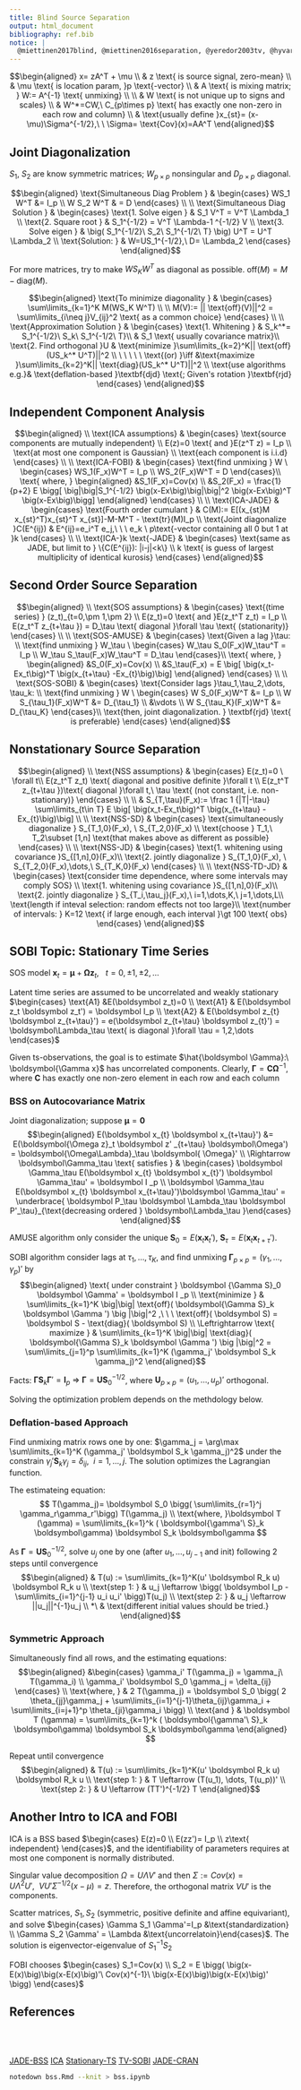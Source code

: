 ```yaml
---
title: Blind Source Separation
output: html_document
bibliography: ref.bib
notice: |
  @miettinen2017blind, @miettinen2016separation, @yeredor2003tv, @hyvarinen2000independent
---
```


$$\begin{aligned} 
x= zA^T + \mu
\\ & z \text{ is source signal, zero-mean}
\\ & \mu \text{ is location param, }p \text{-vector}
\\ & A \text{ is mixing matrix; } W:= A^{-1} \text{ unmixing}
\\
\\ & W \text{ is not unique up to signs and scales}
\\ & W^*=CW,\ C_{p\times p} \text{ has exactly one non-zero in each row and column}
\\ & \text{usually define }x_{st}= (x-\mu)\Sigma^{-1/2},\ \ \Sigma= \text{Cov}(x)=AA^T
\end{aligned}$$

## Joint Diagonalization

$S_1,\ S_2$ are know symmetric matrices; $W_{p\times p}$ nonsingular and $D_{p\times p}$ diagonal.

$$\begin{aligned} \text{Simultaneous Diag Problem }
& \begin{cases} WS_1 W^T &= I_p \\ W S_2 W^T & = D \end{cases}
\\
\\ \text{Simultaneous Diag Solution }
& \begin{cases} 
  \text{1. Solve eigen } & S_1 V^T = V^T \Lambda_1 \\ 
  \text{2. Square root } & S_1^{-1/2} = V^T \Lambda-1 ^{-1/2} V \\ 
  \text{3. Solve eigen } & \big( S_1^{-1/2}\ S_2\ S_1^{-1/2\ T} \big) U^T = U^T \Lambda_2 \\
  \text{Solution: } & W=US_1^{-1/2},\ D= \Lambda_2
  \end{cases} 
\end{aligned}$$

For more matrices, try to make $WS_K W^T$ as diagonal as possible. $\text{off}(M) = M - \text{diag}(M)$.

$$\begin{aligned} 
\text{To minimize diagonality } & 
\begin{cases} \sum\limits_{k=1}^K M(WS_K W^T) \\  \\ M(V):= || \text{off}(V)||^2 = \sum\limits_{i\neq j}V_{ij}^2 \text{ as a common choice} \end{cases}
\\
\\ \text{Approximation Solution }
& \begin{cases} 
  \text{1. Whitening } & S_k^*= S_1^{-1/2}\ S_k\ S_1^{-1/2\ T}\\
  & S_1 \text{ usually covariance matrix}\\
  \text{2. Find orthogonal }U & \text{minimize }\sum\limits_{k=2}^K|| \text{off}(US_k^* U^T)||^2  \\
  \ \ \ \ \ \text{(or) }\iff &\text{maximize }\sum\limits_{k=2}^K|| \text{diag}(US_k^* U^T)||^2 \\
  \text{use algorithms e.g.}& \text{deflation-based }\textbf{djd} \text{; Given's rotation }\textbf{rjd}
\end{cases} 
\end{aligned}$$

## Independent Component Analysis

$$\begin{aligned}
\\ \text{ICA assumptions} 
& \begin{cases} 
    \text{source components are mutually independent} \\
    E(z)=0 \text{ and }E(z^T z) = I_p \\
    \text{at most one component is Gaussian} \\
    \text{each component is i.i.d}
  \end{cases}
\\
\\ \text{ICA-FOBI}
& \begin{cases} 
    \text{find unmixing } W \ \begin{cases} WS_1(F_x)W^T = I_p \\ WS_2(F_x)W^T = D \end{cases}\\
    \text{ where, } \begin{aligned} &S_1(F_x)=Cov(x) \\ &S_2(F_x) = \frac{1}{p+2} E \bigg[ \big|\big|S_1^{-1/2} \big(x-Ex\big)\big|\big|^2  \big(x-Ex\big)^T \big(x-Ex\big)\bigg] \end{aligned}
  \end{cases}
\\
\\ \text{ICA-JADE}
& \begin{cases} 
    \text{Fourth order cumulant } & C(M):= E[(x_{st}M x_{st}^T)x_{st}^T x_{st}]-M-M^T - \text{tr}(M)I_p \\
    \text{Joint diagonalize }C(E^{ij}) & E^{ij}=e_i^T e_j,\ \ \ e_k \ p\text{-vector containing all 0 but 1 at }k 
  \end{cases}
\\
\\ \text{ICA-}k \text{-JADE}
& \begin{cases} 
    \text{same as JADE, but limit to } \{C(E^{ij}): |i-j|<k\} \\
    k \text{ is guess of largest multiplicity of identical kurosis}
  \end{cases}
\end{aligned}$$

## Second Order Source Separation

$$\begin{aligned}
\\ \text{SOS assumptions}
& \begin{cases} 
    \text{(time series) } (z_t)_{t=0,\pm 1,\pm 2} \\
    E(z_t)=0 \text{ and }E(z_t^T z_t) = I_p \\
    E(z_t^T z_{t+\tau }) = D_\tau \text{ diagonal }\forall \tau \text{ (stationarity)}
  \end{cases}
\\
\\ \text{SOS-AMUSE}
& \begin{cases} 
    \text{Given a lag }\tau: \\ 
    \text{find unmixing } W_\tau \ \begin{cases} W_\tau S_0(F_x)W_\tau^T = I_p \\ W_\tau S_\tau(F_x)W_\tau^T = D_\tau \end{cases}\\
    \text{ where, } \begin{aligned} &S_0(F_x)=Cov(x) \\ &S_\tau(F_x) = E \big[ \big(x_t-Ex_t\big)^T \big(x_{t+\tau} -Ex_{t}\big)\big] \end{aligned}
  \end{cases}
\\
\\ \text{SOS-SOBI}
& \begin{cases} 
    \text{Consider lags }\tau_1,\tau_2,\dots, \tau_k: \\ 
    \text{find unmixing } W \ \begin{cases} W S_0(F_x)W^T &= I_p \\ W S_{\tau_1}(F_x)W^T &= D_{\tau_1} \\ &\vdots \\ W S_{\tau_K}(F_x)W^T &= D_{\tau_K} \end{cases}\\
    \text{then, joint diagonalization. } \textbf{rjd} \text{ is preferable}
  \end{cases}
\end{aligned}$$

## Nonstationary Source Separation

$$\begin{aligned}
\\ \text{NSS assumptions}
& \begin{cases} 
    E(z_t)=0 \ \forall t\\
    E(z_t^T z_t) \text{ diagonal and positive definite }\forall t \\
    E(z_t^T z_{t+\tau })\text{ diagonal }\forall t,\ \tau \text{ (not constant, i.e. non-stationary)}
  \end{cases}
\\
\\ & S_{T,\tau}(F_x):= \frac 1 {|T|-\tau} \sum\limits_{t\in T} E \big[ \big(x_t-Ex_t\big)^T \big(x_{t+\tau} -Ex_{t}\big)\big]
\\
\\ \text{NSS-SD}
& \begin{cases} 
    \text{simultaneously diagonalize } S_{T_1,0}(F_x), \ S_{T_2,0}(F_x) \\ 
    \text{choose } T_1,\ T_2\subset [1,n] \text{that makes above as different as possible}
  \end{cases}
\\
\\ \text{NSS-JD}
& \begin{cases} 
    \text{1. whitening using covariance }S_{[1,n],0}(F_x)\\
    \text{2. jointly diagonalize } S_{T_1,0}(F_x), \ S_{T_2,0}(F_x),\dots,\ S_{T_K,0}(F_x)
  \end{cases}
\\
\\ \text{NSS-TD-JD}
& \begin{cases}
    \text{consider time dependence, where some intervals may comply SOS} \\
    \text{1. whitening using covariance }S_{[1,n],0}(F_x)\\
    \text{2. jointly diagonalize } S_{T_i,\tau_j}(F_x),\ i=1,\dots,K,\ j=1,\dots,L\\
    \text{length if inteval selection: random effects not too large}\\
    \text{number of intervals: } K=12 \text{ if large enough, each interval }\gt 100 \text{ obs}
  \end{cases}  
\end{aligned}$$

## SOBI Topic: Stationary Time Series

SOS model $\boldsymbol x_t = \boldsymbol\mu + \boldsymbol\Omega \boldsymbol z_t,\ \ \ t =  0, \pm 1,\pm2,\dots$

Latent time series are assumed to be uncorrelated and weakly stationary $\begin{cases} \text{A1} &E(\boldsymbol z_t)=0 \\ \text{A1} & E(\boldsymbol z_t \boldsymbol z_t') = \boldsymbol I_p \\ \text{A2} & E(\boldsymbol z_{t} \boldsymbol z_{t+\tau}') = e(\boldsymbol z_{t+\tau} \boldsymbol z_{t}') = \boldsymbol\Lambda_\tau \text{ is diagonal }\forall \tau = 1,2,\dots \end{cases}$ 

Given ts-observations, the goal is to estimate $\hat{\boldsymbol \Gamma}:\ \boldsymbol{\Gamma x}$ has uncorrelated components. Clearly, $\boldsymbol\Gamma = \boldsymbol{C\Omega}^{-1}$, where $\boldsymbol C$ has exactly one non-zero element in each row and each column

### BSS on Autocovariance Matrix

Joint diagonalization; suppose $\boldsymbol \mu = \boldsymbol 0$
$$\begin{aligned} 
E(\boldsymbol x_{t} \boldsymbol x_{t+\tau}') &= E(\boldsymbol{\Omega z}_t \boldsymbol z' _{t+\tau} \boldsymbol\Omega') = \boldsymbol{\Omega\Lambda}_\tau \boldsymbol{ \Omega}'
\\ \Rightarrow \boldsymbol\Gamma_\tau \text{ satisfies } & \begin{cases} \boldsymbol \Gamma_\tau E(\boldsymbol x_{t} \boldsymbol x_{t}') \boldsymbol \Gamma_\tau' = \boldsymbol I _p \\ \boldsymbol \Gamma_\tau E(\boldsymbol x_{t} \boldsymbol x_{t+\tau}')\boldsymbol \Gamma_\tau' = \underbrace{ \boldsymbol P_\tau \boldsymbol \Lambda_\tau \boldsymbol P'_\tau}_{\text{decreasing ordered } \boldsymbol\Lambda_\tau }\end{cases} 
\end{aligned}$$

AMUSE algorithm only consider the unique $\boldsymbol S_0 = E(\boldsymbol x_{t} \boldsymbol x_{t}'), \ \boldsymbol S_\tau = E(\boldsymbol x_{t} \boldsymbol x_{t+\tau}')$.

SOBI algorithm consider lags at $\tau_1, \dots, \tau_K$, and find unmixing $\boldsymbol\Gamma_{p\times p} = (\gamma_1,\dots,\gamma_p)'$ by
$$\begin{aligned} \text{ under constraint } \boldsymbol {\Gamma S}_0 \boldsymbol \Gamma' = \boldsymbol I _p
\\ \text{minimize } & \sum\limits_{k=1}^K \big|\big| \text{off}( \boldsymbol{\Gamma S}_k \boldsymbol \Gamma ') \big |\big|^2 ,\ \ \ \text{off}( \boldsymbol S) = \boldsymbol S - \text{diag}( \boldsymbol S)
\\ \Leftrightarrow \text{ maximize } & \sum\limits_{k=1}^K \big|\big| \text{diag}( \boldsymbol{\Gamma S}_k \boldsymbol \Gamma ') \big |\big|^2 = \sum\limits_{j=1}^p \sum\limits_{k=1}^K (\gamma_j' \boldsymbol S_k \gamma_j)^2
\end{aligned}$$

Facts: $\boldsymbol {\Gamma S}_k \boldsymbol\Gamma' = \boldsymbol I_p \ \Rightarrow \ \boldsymbol\Gamma = \boldsymbol {US}_0^{-1/2}$, where $\boldsymbol U_{p\times p} = (u_1,\dots,u_p)'$ orthogonal.

Solving the optimization problem depends on the methdology below.

### Deflation-based Approach

Find unmixing matrix rows one by one: $\gamma_j = \arg\max \sum\limits_{k=1}^K (\gamma_j' \boldsymbol S_k \gamma_j)^2$ under the constrain $\gamma_j' \boldsymbol S_k \gamma_j = \delta_{ij},\ \ i= 1,\dots,j$. The solution optimizes the Lagrangian function.

The estimateing equation:
$$
T(\gamma_j)= \boldsymbol S_0 \bigg( \sum\limits_{r=1}^j \gamma_r\gamma_r'\bigg) T(\gamma_j)
\\ \text{where, }\boldsymbol T (\gamma) = \sum\limits_{k=1}^k ( \boldsymbol{\gamma'\ S}_k \boldsymbol\gamma) \boldsymbol S_k \boldsymbol\gamma
$$

As $\boldsymbol\Gamma = \boldsymbol {US}_0^{-1/2}$, solve $u_j$ one by one (after $u_1,\dots, u_{j-1}$ and init) following 2 steps until convergence
$$\begin{aligned} 
& T(u) := \sum\limits_{k=1}^K(u' \boldsymbol R_k u) \boldsymbol R_k u
\\ \text{step 1: } & u_j \leftarrow \bigg( \boldsymbol I_p - \sum\limits_{i=1}^{j-1} u_i u_i' \bigg)T(u_j)
\\ \text{step 2: } & u_j \leftarrow ||u_j||^{-1}u_j
\\ *\ & \text{different initial values should be tried.}
\end{aligned}$$

### Symmetric Approach

Simultaneously find all rows, and the estimating equations:
$$\begin{aligned}
&\begin{cases} \gamma_i' T(\gamma_j) = \gamma_j\ T(\gamma_i)
\\ \gamma_i' \boldsymbol S_0 \gamma_j = \delta_{ij}
\end{cases}
\\ \text{where, } & 2 T(\gamma_j) = \boldsymbol S_0 \bigg( 2 \theta_{jj}\gamma_j + \sum\limits_{i=1}^{j-1}\theta_{ij}\gamma_i + \sum\limits_{i=j+1}^p \theta_{ji}\gamma_i \bigg)
\\ \text{and } & \boldsymbol T (\gamma) = \sum\limits_{k=1}^k ( \boldsymbol{\gamma'\ S}_k \boldsymbol\gamma) \boldsymbol S_k \boldsymbol\gamma
\end{aligned}
$$


Repeat until convergence
$$\begin{aligned} 
& T(u) := \sum\limits_{k=1}^K(u' \boldsymbol R_k u) \boldsymbol R_k u
\\ \text{step 1: } & T \leftarrow (T(u_1), \dots, T(u_p))'
\\ \text{step 2: } & U \leftarrow (TT')^{-1/2} T
\end{aligned}$$

## Another Intro to ICA and FOBI

ICA is a BSS based $\begin{cases} E(z)=0 \\ E(zz')= I_p \\ z\text{ independent} \end{cases}$, and the identifiability of parameters requires at most one component is normally distributed.

Singular value decomposition $\Omega=U\Lambda V'$ and then $\Sigma:=Cov(x)=U\Lambda^2 U',\ \ VU'\Sigma^{-1/2}(x-\mu)=z$. Therefore, the orthogonal matrix $VU'$ is the components.

Scatter matrices, $S_1, S_2$ (symmetric, positive definite and affine equivariant), and solve $\begin{cases} \Gamma S_1 \Gamma'=I_p &\text{standardization} \\ \Gamma S_2 \Gamma' = \Lambda &\text{uncorrelatoin}\end{cases}$. The solution is eigenvector-eigenvalue of $S_1^{-1}S_2$

FOBI chooses $\begin{cases} S_1=Cov(x) \\ S_2 = E \bigg( \big(x-E(x)\big)\big(x-E(x)\big)'\ Cov(x)^{-1}\ \big(x-E(x)\big)\big(x-E(x)\big)' \bigg) \end{cases}$

## References

<div class="btn-group btn-group-justified" style="margin-top: 66px">
  <a href="https://r.boring.fi/files/bss/ref.jade.pkg.pdf" class="btn btn-default">JADE-BSS</a>
  <a href="https://r.boring.fi/files/bss/ref.ica.pdf" class="btn btn-default">ICA</a>
  <a href="https://r.boring.fi/files/bss/ref.stationary.bss.pdf" class="btn btn-default">Stationary-TS</a>
  <a href="https://r.boring.fi/files/bss/ref.tvsobi.intro.pdf" class="btn btn-default">TV-SOBI</a>
  <a href="https://cran.r-project.org/web/packages/JADE/JADE.pdf" class="btn btn-default">JADE-CRAN</a>
</div>

```bash
notedown bss.Rmd --knit > bss.ipynb
```